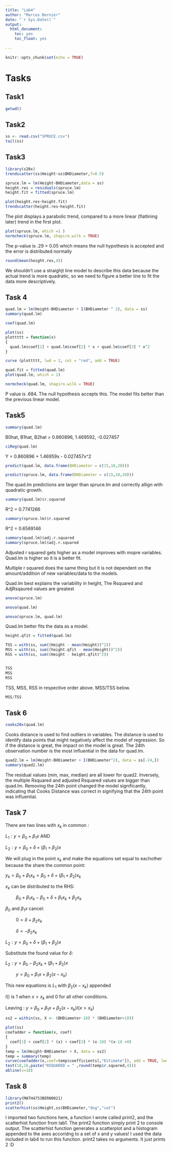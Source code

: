 ```yaml
---
title: "Lab4"
author: "Marcos Bernier"
date: "`r Sys.Date()`"
output: 
  html_document:
    toc: yes
    toc_float: yes
    
---
```


```r
knitr::opts_chunk$set(echo = TRUE)
```

# Tasks

## Task1

```r
getwd()
```

## Task2
```r
ss <- read.csv("SPRUCE.csv")
tail(ss)
```
## Task3
```r
library(s20x)
trendscatter(ss$Height~ss$BHDiameter,f=0.5)

spruce.lm = lm(Height~BHDiameter,data = ss)
height.res = residuals(spruce.lm)
height.fit = fitted(spruce.lm)

plot(height.res~height.fit)
trendscatter(height.res~height.fit)
```

The plot displays a parabolic trend, compared to a more linear (flatlining later) trend in the first plot.

```r
plot(spruce.lm, which =1 )
normcheck(spruce.lm, shapiro.wilk = TRUE)
```

The p-value is .29 > 0.05 which means the null hypothesis is accepted and the error is distributed normally

```r
round(mean(height.res,4))
```

We shouldn't use a straighjt line model to describe this data because the actual trend is more quadratic, so we need to figure a better line to fit the data more descriptively.

## Task 4

```r
quad.lm = lm(Height~BHDiameter + I(BHDiameter ^ 2), data = ss)
summary(quad.lm)
```
```r
coef(quad.lm)

plot(ss)
plottttt = function(x)
{
  quad.lm$coef[1] + quad.lm$coef[2] * x + quad.lm$coef[3] * x^2
}

curve (plottttt, lwd = 2, col = "red", add = TRUE)
```
```r
quad.fit = fitted(quad.lm)
plot(quad.lm, which = 1)
```

```r
normcheck(quad.lm, shapiro.wilk = TRUE)
```

P value is .684. The null hypothesis accepts this.
The model fits better than the previous linear model.

## Task5

```r
summary(quad.lm)
```

B0hat, B1hat, B2hat = 0.860896, 1.469592, -0.027457

```r
ciReg(quad.lm)
```

Y = 0.860896 + 1.46959x - 0.027457x^2

```r
predict(quad.lm, data.frame(BHDiameter = c(15,18,20)))
```
```r
predict(spruce.lm, data.frame(BHDiameter = c(15,18,20)))
```

The quad.lm predictions are larger than spruce.lm and correctly allign with quadratic growth.

```r
summary(quad.lm)$r.squared
```

R^2 = 0.7741266

```r
summary(spruce.lm)$r.squared
```

R^2 = 0.6569146

```r
summary(quad.lm)$adj.r.squared
summary(spruce.lm)$adj.r.squared

```

Adjusted r squared gets higher as a model improves with mopre variables. Quad.lm is higher so it is a better fit.

Multiple r squared does the same thing but it is not dependent on the amount/addition of new variables/data to the models.

Quad.lm best explains the variability in height, The Rsquared and AdjRsqaured values are greatest

```r
anova(spruce.lm)
```

```r
anova(quad.lm)
```

```r
anova(spruce.lm, quad.lm)
```

Quad.lm better fits the data as a model.


```r
height.qfit = fitted(quad.lm)

TSS = with(ss, sum((Height - mean(Height))^2))
MSS = with(ss, sum((height.qfit - mean(Height))^2))
RSS = with(ss, sum((Height - height.qfit)^2))


TSS
MSS
RSS
```

TSS, MSS, RSS in respective order above.
MSS/TSS below.
```r
MSS/TSS
```

## Task 6

```r
cooks20x(quad.lm)
```

Cooks distance is used to find outliers in variables. The distance is used to identify data points that might negatively affect the model of regression. So if the distance is great, the impact on the model is great.
The 24th observation number is the most influential in the data for quad.lm.


```r
quad2.lm = lm(Height~BHDiameter + I(BHDiameter^2), data = ss[-24,])
summary(quad2.lm)
```


The residual values (min, max, median) are all lower for quad2. Inversely, the multiple Rsquared and adjusted Rsquared values are bigger than quad.lm.
Removing the 24th point changed the model significantly, indicating that Cooks Distance was correct in signifying that the 24th point was influential.

## Task 7

There are two lines with $x_k$ in common :

$L_1: y = \beta_0 + \beta_1x$ AND

$L_2: y = \beta_0 + \delta + (\beta_1 + \beta_2)x$

We will plug in the point $x_k$ and make the equations set equal to eachother because the share the common point:

$y_k = \beta_0 + \beta_1x_k =\beta_0 + \delta + (\beta_1 + \beta_2)x_k$

$x_k$ can be distributed to the RHS: 

$\quad \quad \beta_0 + \beta_1x_k - \beta_0 + \delta + \beta_1x_k + \beta_2x_k$

$\beta_0$ and $\beta_1x$ cancel: 

$\quad \quad 0 = \delta + \beta_2 x_k$

$\quad \quad \delta = -\beta_2 x_k$

$L_2 : y = \beta_0 + \delta + (\beta_1 + \beta_2)x$

Substitute the found value for $\delta$:

$L_2 : y = \beta_0 -\beta_2 x_k + (\beta_1 + \beta_2)x$

$\quad\quad y = \beta_0 + \beta_1x + \beta_2(x-x_k)$

This new equations is $L_1$ with $\beta_2(x-x_k)$ appended

 $I()$ is 1 when $x > x_k$ and 0 for all other conditions.

Leaving : $y = \beta_0 + \beta_1x + \beta_2(x-x_k)I(x>x_k)$



```r
ss2 = within(ss, X <- (BHDiameter-18) * (BHDiameter>18))

plot(ss)
coefadder = function(x, coef)
{
  coef[1] + coef[2] * (x) + coef[3] * (x-18) *(x-18 >0)
}
temp = lm(Height~BHDiameter + X, data = ss2)
temp = summary(temp)
curve(coefadder(x,coef=temp$coefficients[,"Estimate"]), add = TRUE, lwd = 2, col = "red")
text(18,16,paste("RSQUARED = " ,round(temp$r.squared,4)))
abline(v=18)
```


## Task 8

```r
library(MATH4753BERN0021)
print2()
scatterhist(ss$Height,ss$BHDiameter,"dog","cat")
```

I imported two functions here, a function I wrote called print2, and the scatterhist function from lab1. The print2 function simply print 2 to console output. The scatterhist function generates a scatterplot and a histogram appended to the axes accoridng to a set of x and y values! I used the data included in lab4 to run this function. print2 takes no arguments. It just prints 2 :D
